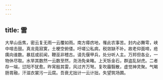 ```yaml
---
---
---
```

title: 雷
---




大旱山岳焦，密云复无雨一云覆如雨。南方瘴疠地，罹此农事苦。封内必舞雩，峡中喧击鼓。真龙竟寂寞，土梗空俯偻。吁嗟公私病，税敛缺不补。故老仰面啼，疮痍向谁数。暴尪或前闻，鞭巫非稽古。请先偃甲兵，处分听人主。万邦但各业，一物休尽取。水旱其数然一云数至然，尧汤免亲睹。上天铄金石，群盗乱豺虎。二者存一端，愆阳不犹愈。昨宵殷其雷，风过齐万弩。复吹霾翳散，虚觉神灵聚。气暍肠胃融，汗滋衣裳污一云腐。吾衰尤拙计一云计拙，失望筑场圃。